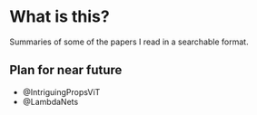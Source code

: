 # What is this? {.unnumbered}

Summaries of some of the papers I read in a searchable format.

## Plan for near future

* @IntriguingPropsViT
* @LambdaNets

